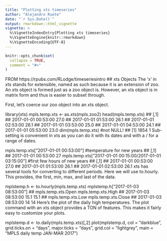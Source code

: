 ```yaml
---
title: "Plotting xts timeseries"
author: "Alejandro Ruete"
date: "`r Sys.Date()`"
output: rmarkdown::html_vignette
vignette: >
  %\VignetteIndexEntry{Plotting xts timeseries}
  %\VignetteEngine{knitr::rmarkdown}
  %\VignetteEncoding{UTF-8}
---
```


```r
knitr::opts_chunk$set(
  collapse = TRUE,
  comment = "#>"
)
```

 FROM https://rpubs.com/RLodge/timeseriesintro
## xts Objects
The ‘x’ in xts stands for extensible, named as such because it is an extension of zoo. An xts object is formed just as a zoo object is. However, an xts object is in matrix form and thus is easier to subset through.

First, let’s coerce our zoo object into an xts object.

library(xts)
mpls.temp.xts <- as.xts(mpls.zoo2)
head(mpls.temp.xts)
##                     [,1]
## 2017-01-01 00:53:00 27.0
## 2017-01-01 01:53:00 26.1
## 2017-01-01 02:53:00 26.1
## 2017-01-01 03:53:00 25.0
## 2017-01-01 04:53:00 24.1
## 2017-01-01 05:53:00 23.0
dim(mpls.temp.xts) #not NULL!
## [1] 1854    1
Sub-setting is convenient in xts as you can do it with its dates and with a / for a range of dates.

mpls.temp.xts["2017-01-01 00:53:00"] #temperature for new years
##                     [,1]
## 2017-01-01 00:53:00   27
mpls.temp.xts["2017-01-01 00:15:00/2017-01-01 03:15:00"] #first few hours of new years
##                     [,1]
## 2017-01-01 00:53:00 27.0
## 2017-01-01 01:53:00 26.1
## 2017-01-01 02:53:00 26.1
xts has several tools for converting to different periods. Here we will use to.hourly. This provides, the first, min, max, and last of the data.

mplstemp.h <- to.hourly(mpls.temp.xts) 
mplstemp.h["2017-01-03 08:53:00"]
##                     mpls.temp.xts.Open mpls.temp.xts.High
## 2017-01-03 08:53:00               15.1               15.1
##                     mpls.temp.xts.Low mpls.temp.xts.Close
## 2017-01-03 08:53:00                14                  14
Here’s the plot of the daily high temperatures. The plot command with an xts object provides a TON of features. This makes it fairly easy to customize your plots.

mplstemp.d <- to.daily(mpls.temp.xts)[,2]
plot(mplstemp.d, col = "darkblue", grid.ticks.on = "days", major.ticks = "days", grid.col = "lightgrey", main = "MPLS daily temp JAN-MAR 2017")
